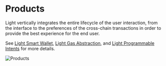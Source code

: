 # Products

Light vertically integrates the entire lifecycle of the user interaction, from the interface to the preferences of the cross-chain transactions in order to provide the best experience for the end user.

See [Light Smart Wallet](/smart-wallet), [Light Gas Abstraction](/gas-abstraction), and [Light Programmable Intents](/programmable-intents) for more details.

![Products](/products.png)
